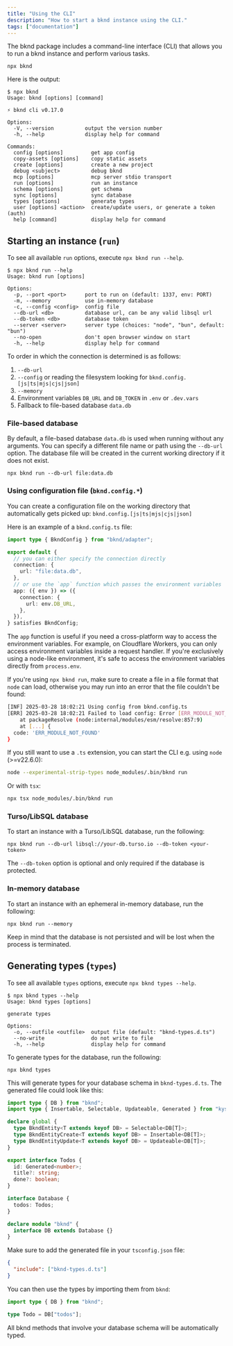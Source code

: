 ```yaml
---
title: "Using the CLI"
description: "How to start a bknd instance using the CLI."
tags: ["documentation"]
---
```


The bknd package includes a command-line interface (CLI) that allows you to run a bknd instance and perform various tasks.

```
npx bknd
```

Here is the output:

```
$ npx bknd
Usage: bknd [options] [command]

⚡ bknd cli v0.17.0

Options:
  -V, --version          output the version number
  -h, --help             display help for command

Commands:
  config [options]         get app config
  copy-assets [options]    copy static assets
  create [options]         create a new project
  debug <subject>          debug bknd
  mcp [options]            mcp server stdio transport
  run [options]            run an instance
  schema [options]         get schema
  sync [options]           sync database
  types [options]          generate types
  user [options] <action>  create/update users, or generate a token (auth)
  help [command]           display help for command
```

## Starting an instance (`run`)

To see all available `run` options, execute `npx bknd run --help`.

```
$ npx bknd run --help
Usage: bknd run [options]

Options:
  -p, --port <port>      port to run on (default: 1337, env: PORT)
  -m, --memory           use in-memory database
  -c, --config <config>  config file
  --db-url <db>          database url, can be any valid libsql url
  --db-token <db>        database token
  --server <server>      server type (choices: "node", "bun", default: "bun")
  --no-open              don't open browser window on start
  -h, --help             display help for command
```

To order in which the connection is determined is as follows:

1. `--db-url`
2. `--config` or reading the filesystem looking for `bknd.config.[js|ts|mjs|cjs|json]`
3. `--memory`
4. Environment variables `DB_URL` and `DB_TOKEN` in `.env` or `.dev.vars`
5. Fallback to file-based database `data.db`

### File-based database

By default, a file-based database `data.db` is used when running without any arguments. You can specify a different file name or path using the `--db-url` option. The database file will be created in the current working directory if it does not exist.

```
npx bknd run --db-url file:data.db
```

### Using configuration file (`bknd.config.*`)

You can create a configuration file on the working directory that automatically gets picked up: `bknd.config.[js|ts|mjs|cjs|json]`

Here is an example of a `bknd.config.ts` file:

```ts
import type { BkndConfig } from "bknd/adapter";

export default {
  // you can either specify the connection directly
  connection: {
    url: "file:data.db",
  },
  // or use the `app` function which passes the environment variables
  app: ({ env }) => ({
    connection: {
      url: env.DB_URL,
    },
  }),
} satisfies BkndConfig;
```

The `app` function is useful if you need a cross-platform way to access the environment variables. For example, on Cloudflare Workers, you can only access environment variables inside a request handler. If you're exclusively using a node-like environment, it's safe to access the environment variables directly from `process.env`.

If you're using `npx bknd run`, make sure to create a file in a file format that `node` can load, otherwise you may run into an error that the file couldn't be found:

```sh
[INF] 2025-03-28 18:02:21 Using config from bknd.config.ts
[ERR] 2025-03-28 18:02:21 Failed to load config: Error [ERR_MODULE_NOT_FOUND]: Cannot find package 'bknd.config.ts' imported from [...]
    at packageResolve (node:internal/modules/esm/resolve:857:9)
    at [...] {
  code: 'ERR_MODULE_NOT_FOUND'
}
```

If you still want to use a `.ts` extension, you can start the CLI e.g. using `node` (>=v22.6.0):

```sh
node --experimental-strip-types node_modules/.bin/bknd run
```

Or with `tsx`:

```sh
npx tsx node_modules/.bin/bknd run
```

### Turso/LibSQL database

To start an instance with a Turso/LibSQL database, run the following:

```
npx bknd run --db-url libsql://your-db.turso.io --db-token <your-token>
```

The `--db-token` option is optional and only required if the database is protected.

### In-memory database

To start an instance with an ephemeral in-memory database, run the following:

```
npx bknd run --memory
```

Keep in mind that the database is not persisted and will be lost when the process is terminated.

## Generating types (`types`)

To see all available `types` options, execute `npx bknd types --help`.

```
$ npx bknd types --help
Usage: bknd types [options]

generate types

Options:
  -o, --outfile <outfile>  output file (default: "bknd-types.d.ts")
  --no-write               do not write to file
  -h, --help               display help for command
```

To generate types for the database, run the following:

```
npx bknd types
```

This will generate types for your database schema in `bknd-types.d.ts`. The generated file could look like this:

```typescript bknd-types.d.ts
import type { DB } from "bknd";
import type { Insertable, Selectable, Updateable, Generated } from "kysely";

declare global {
  type BkndEntity<T extends keyof DB> = Selectable<DB[T]>;
  type BkndEntityCreate<T extends keyof DB> = Insertable<DB[T]>;
  type BkndEntityUpdate<T extends keyof DB> = Updateable<DB[T]>;
}

export interface Todos {
  id: Generated<number>;
  title?: string;
  done?: boolean;
}

interface Database {
  todos: Todos;
}

declare module "bknd" {
  interface DB extends Database {}
}
```

Make sure to add the generated file in your `tsconfig.json` file:

```json tsconfig.json
{
  "include": ["bknd-types.d.ts"]
}
```

You can then use the types by importing them from `bknd`:

```typescript
import type { DB } from "bknd";

type Todo = DB["todos"];
```

All bknd methods that involve your database schema will be automatically typed.

